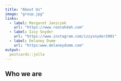 ```yaml
---
title: "About Us"
image: "group.jpg"
links:
  - label: Margaret Janiczek
    url: "https://www.rootahdah.com"
  - label: Izzy Snyder
    url: "https://www.instagram.com/izzysnyder2001"
  - label: Delaney Dumm
    url: "https:www.delaneydumm.com"
output:
  postcards::jolla
---
```

 
## Who we are

